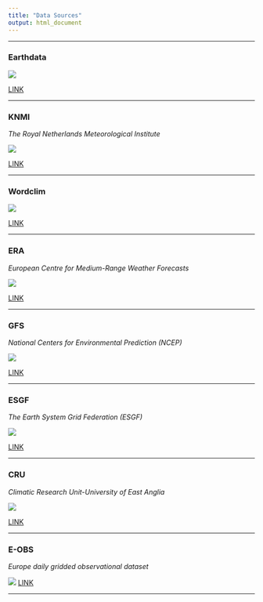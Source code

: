 ```yaml
---
title: "Data Sources"
output: html_document
---
```


***

### **Earthdata**

![](Presentation/earthdata.png)

[LINK](https://earthdata.nasa.gov/)


***

### **KNMI**

*The Royal Netherlands Meteorological Institute*

![](Presentation/knmi.png)

[LINK](http://climexp.knmi.nl/start.cgi)


***

### **Wordclim**

![](Presentation/wordclim.png)

[LINK](https://www.worldclim.org/)




***

### **ERA**

*European Centre for Medium-Range Weather Forecasts*

![](Presentation/era.png)

[LINK](https://www.ecmwf.int/en/forecasts/datasets/browse-reanalysis-datasets)



***

### **GFS**

*National Centers for Environmental Prediction (NCEP)*

![](Presentation/gfs.png)

[LINK](https://www.ncdc.noaa.gov/data-access/model-data/model-datasets/global-forcast-system-gfs)



***

### **ESGF**

*The Earth System Grid Federation (ESGF)*

![](Presentation/esgf.png)

[LINK](https://esgf-data.dkrz.de/projects/esgf-dkrz/)



***

### **CRU**

*Climatic Research Unit-University of East Anglia*

![](Presentation/cru.png)

[LINK](http://www.cru.uea.ac.uk/)


***

### **E-OBS**

*Europe daily gridded observational dataset*

![](Presentation/eobs.png)
[LINK](https://www.ecad.eu/download/ensembles/download.php)

***
